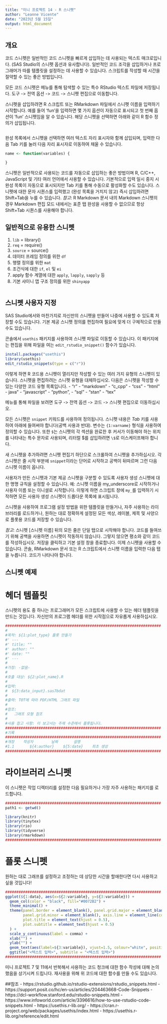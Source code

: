 ```yaml
---
title: "미니 프로젝트 14 - R 스니펫"
author: "Leanne Vicente"
date: "2023년 5월 15일"
output: html_document
---
```


## 개요

코드 스니펫은 일반적인 코드 스니펫을 빠르게 삽입하는 데 사용되는 텍스트 매크로입니다. (SAS Studio의 스니펫 옵션과 유사합니다). 일반적인 코드 조각을 삽입하거나 프로그래머가 따를 템플릿을 설정하는 데 사용할 수 있습니다. 스크립트를 작성할 때 시간을 절약할 수 있는 좋은 방법입니다.

모든 코드 스니펫은 메뉴를 통해 탐색할 수 있는 특수 RStudio 텍스트 파일에 저장됩니다.
도구 -> 전역 옵션 -> 코드 -> 스니펫 편집으로 이동합니다.

스니펫을 삽입하려면 R 스크립트 또는 RMarkdown 파일에서 스니펫 이름을 입력하기 시작합니다. 예를 들어 'fun'을 입력하면 몇 가지 옵션이 자동으로 표시되고 첫 번째 옵션이 'fun' 스니펫임을 알 수 있습니다. 해당 스니펫을 선택하면 아래와 같이 R 함수 정의가 삽입됩니다.

```r

```

완성 목록에서 스니펫을 선택하면 여러 텍스트 자리 표시자와 함께 삽입되며, 입력한 다음 Tab 키를 눌러 다음 자리 표시자로 이동하여 채울 수 있습니다.

```r
name <- function(variables) {

}
```

스니펫은 일반적으로 사용되는 코드를 자동으로 삽입하는 좋은 방법이며 R, C/C++, JavaScript 및 기타 여러 언어에서 사용할 수 있습니다.
기본적으로 입력 일시 중지 시 완성 목록이 자동으로 표시되지만 Tab 키를 통해 수동으로 활성화할 수도 있습니다.
스니펫에 대한 문자 시퀀스를 입력했고 (완성 목록을 거치지 않고) 즉시 삽입하려면 Shift+Tab을 누를 수 있습니다.
*참고*: R Markdown 문서 내의 Markdown 스니펫의 경우 Markdown 편집 모드 내에서는 표준 탭 완성을 사용할 수 없으므로 항상 Shift+Tab 시퀀스를 사용해야 합니다.

## 일반적으로 유용한 스니펫
1. `lib` = library()
2. `req` = require()
3. `source` = source()
4. 데이터 프레임 정의를 위한 `df`
5. 행렬 정의를 위한 `mat`
6. 조건식에 대한 `if`, `el` 및 `ei`
7. apply 함수 계열에 대한 `apply`, `lapply`, `sapply` 등
8. 기본 샤이니 앱 구조 정의를 위한 `shinyapp`

```r

```

## 스니펫 사용자 지정
SAS Studio에서와 마찬가지로 자신만의 스니펫을 만들어 나중에 사용할 수 있도록 저장할 수도 있습니다. 기본 제공 스니펫 정의를 편집하여 필요에 맞게 더 구체적으로 만들 수도 있습니다.

콘솔에서 `usethis` 패키지를 사용하여 스니펫 파일로 이동할 수 있습니다. 이 패키지에는 편집을 위해 파일을 여는 `edit_rstudio_snippet()` 함수가 있습니다.

```r
install.packages("usethis")
library(usethis)
edit_rstudio_snippets(type = c("r"))
```

이렇게 하면 R 코드용 스니펫이 열리지만 작성할 수 있는 여러 가지 유형의 스니펫이 있습니다. 스니펫을 편집하려는 스니펫 유형을 대체하십시오. 다음은 스니펫을 작성할 수 있는 다양한 코드 유형 목록입니다.
- "r"
- "markdown"
- "c_cpp"
- "css"
- "html"
- java"
- "javascript"
- "python",
- "sql"
- "stan"
- "tex"

메뉴를 통해 파일을 보려면 도구 -> 전역 옵션 -> 코드 -> 스니펫 편집으로 이동하십시오.

모든 스니펫은 `snippet` 키워드를 사용하여 정의됩니다. 스니펫 내용은 *Tab* 키를 사용하여 아래에 들여써야 합니다(공백 사용과 반대). 변수는 `{1:varname}` 형식을 사용하여 정의할 수 있습니다. 또한 `$`는 스니펫의 각 섹션을 완료한 후 커서가 이동해야 하는 위치를 나타내는 특수 문자로 사용되며, 리터럴 $를 삽입하려면 `\$`로 이스케이프해야 합니다.

새 스니펫을 추가하려면 스니펫 편집기 하단으로 스크롤하여 스니펫을 추가하십시오. 각 스니펫은 줄 시작 부분에 `snippet`이라는 단어로 시작하고 공백이 뒤따르며 그런 다음 스니펫 이름이 옵니다.

사용자가 만든 스니펫과 기본 제공 스니펫을 구분할 수 있도록 사용자 생성 스니펫에 대한 명명 규칙을 설정할 수 있습니다. 예: 스니펫 이름을 my_underscore로 시작하거나 사용자 이름 또는 이니셜로 시작합니다. 이렇게 하면 스크립트 창에 `my_`를 입력하기 시작하면 모든 사용자 생성 스니펫이 드롭다운 목록에 표시됩니다.

스니펫을 사용하여 프로그램 설정 방법을 위한 템플릿을 만들거나, 자주 사용하는 라이브러리를 로드하거나, 원하는 대로 정확하게 설정된 모든 색상, 레이블, 제목 및 사양으로 플롯용 코드를 저장할 수 있습니다.

*참고*: 스니펫 [스니펫 이름] 뒤의 모든 줄은 단일 탭으로 시작해야 합니다. 코드를 들여쓰기 위해 공백을 사용하면 스니펫이 작동하지 않습니다. 그렇지 않으면 평소와 같이 코드를 작성하십시오.
저장을 클릭하고 기본 설정 창을 종료합니다. 이제 스니펫을 사용할 수 있습니다. 콘솔, RMarkdown 문서 또는 R 스크립트에서 스니펫 이름을 입력한 다음 탭을 누릅니다. 코드가 나타나야 합니다.

## 스니펫 예제
# 헤더 템플릿

스니펫의 용도 중 하나는 프로그래머가 모든 스크립트에 사용할 수 있는 헤더 템플릿을 만드는 것입니다. 자신만의 프로그램 헤더를 위한 시작점으로 자유롭게 사용하십시오.
```r
######################################################################
#
#목적: ${1:plot_type} 플롯 만들기
#' ---
#' title: ""
#' author: ""
#' date: ""
#' ---
#
#가정: -없음-
#
#호출 대상: ${2:plot_name}.R
#
#입력:
#  ${3:data_input}.sas7bdat
#
#출력: TOT에 따라 PDF/HTML 그래프 파일
#
#참조:
#   그래프 모형 참조
#
#사용 참고 사항: 이 보고서는 주제 수준에서 플롯됩니다.
######################################################################
#기록
######################################################################
#개정    작성자        날짜       설명
#1.1       ${4:author}    ${5:date}    최초 생성
######################################################################

```


# 라이브러리 스니펫
이 스니펫은 작업 디렉터리를 설정한 다음 필요하거나 가장 자주 사용하는 패키지를 로드합니다.

```r
######################################################################
path1 <- getwd()

library(knitr)
library(tinytex)
library(rio)
library(tidyverse)
library(rmarkdown)
######################################################################

```

# 플롯 스니펫
원하는 대로 그래프를 설정하고 조정하는 데 상당한 시간을 할애한다면 다시 사용하고 싶을 것입니다!

```r
######################################################################
ggplot(${1:data}, aes(x=${2:variable}, y=${3:variable})) +
  geom_col(color = "black", fill="#0072B2") +
  theme_minimal() +
  theme(panel.border = element_blank(), panel.grid.major = element_blank(),
        panel.grid.minor = element_blank(), axis.line = element_line(colour = "gray"),
        plot.title = element_text(hjust = 0.5),
        plot.subtitle = element_text(hjust = 0.5)
  ) +
  scale_y_continuous(label = comma) +
  xlab("") +
  ylab("") +
  geom_text(aes(label=${3:variable}), vjust=1.5, colour="white", position=position_dodge(.9), size=5) +
  ggtitle("<텍스트 입력>", subtitle = "<텍스트 입력>")
######################################################################

```

미니 프로젝트 7 및 11에서 반복해서 사용하는 코드 청크에 대한 함수 작성에 대해 논의했음을 상기시켜 드립니다. 재사용을 위해 위 코드에 대한 함수를 만들 수도 있습니다.

##참조
-	https://rstudio.github.io/rstudio-extensions/rstudio_snippets.html
-	https://support.posit.co/hc/en-us/articles/204463668-Code-Snippets
-	https://dcl-workflow.stanford.edu/rstudio-snippets.html
-	https://www.infoworld.com/article/3396616/how-to-use-rstudio-code-snippets.html
-	https://usethis.r-lib.org/
- https://cran.r-project.org/web/packages/usethis/index.html
- https://usethis.r-lib.org/reference/edit.html
